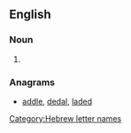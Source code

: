 ==English==

===Noun===
{{en-noun|?}}

# {{alternative spelling of|[[daleth]]}}

===Anagrams===
* {{alphagram|addel}} [[addle#English|addle]], [[dedal#English|dedal]], [[laded#English|laded]]
[[Category:Hebrew letter names]]
